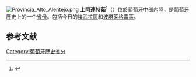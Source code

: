 {{Refimprove|time=2018-08-14T02:09:14+00:00}}
[[File:Provincia_Alto_Alentejo.png|thumb]]
'''上阿連特茹'''<ref>{{cite book|chapter-url=http://www.icm.gov.mo/rc/viewer/10099/2219|chapter=博克塞與澳門議事會|first=安東尼奧|last=阿萊斯塔|url=http://www.icm.gov.mo/rc/viewer/10099/|title=RC文化雜誌|volume=中文版第99期|year=2016年|publisher=[[澳門特別行政區政府文化局|澳門特別行政區政府文化局]]|language=zh-mo|chapter-format=PDF|accessdate=2018年8月14日|archive-date=2020年2月20日|archive-url=https://web.archive.org/web/20200220211958/http://www.icm.gov.mo/rc/viewer/10099|dead-url=no}}</ref>（{{lang-pt|Alto Alentejo}}）位於[[葡萄牙|葡萄牙]]中部內陸，是葡萄牙歷史上的一个[[省_(葡萄牙)|省份]]。包括今日的[[埃武拉區|埃武拉區]]和[[波塔萊格雷區|波塔萊格雷區]]。

== 参考文献 ==
{{reflist}}

{{葡萄牙历史省份}}
[[Category:葡萄牙歷史省分|Category:葡萄牙歷史省分]]
